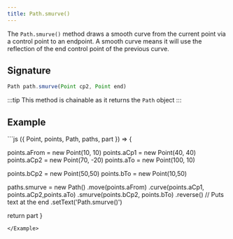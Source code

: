 ```yaml
---
title: Path.smurve()
---
```


The `Path.smurve()` method draws a smooth curve from the current point via a control point to an endpoint.
A smooth curve means it will use the reflection of the end control point of the previous curve.

## Signature

```js
Path path.smurve(Point cp2, Point end)
```

:::tip
This method is chainable as it returns the `Path` object
:::

## Example

<Example caption="Example of the Path.smurve() method">
```js
({ Point, points, Path, paths, part }) => {

  points.aFrom = new Point(10, 10)
  points.aCp1 = new Point(40, 40)
  points.aCp2 = new Point(70, -20)
  points.aTo = new Point(100, 10)

  points.bCp2 = new Point(50,50)
  points.bTo = new Point(10,50)

  paths.smurve = new Path()
    .move(points.aFrom)
    .curve(points.aCp1, points.aCp2,points.aTo)
    .smurve(points.bCp2, points.bTo)
    .reverse() // Puts text at the end
    .setText('Path.smurve()')

  return part
}
```
</Example>
